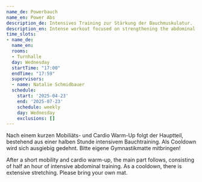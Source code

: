 ```yaml
---
name_de: Powerbauch
name_en: Power Abs
description_de: Intensives Training zur Stärkung der Bauchmuskulatur.
description_en: Intense workout focused on strengthening the abdominal muscles.
time_slots:
- name_de:
  name_en:
  rooms:
  - Turnhalle
  day: Wednesday
  startTime: "17:00"
  endTime: "17:59"
  supervisors:
  - name: Natalie Schmidbauer
  schedule:
    start: '2025-04-23'
    end: '2025-07-23'
    schedule: weekly
    day: Wednesday
    exclusions: []
---
```


<Locale value="de">
 

 Nach einem kurzen Mobiliäts- und Cardio Warm-Up folgt der Hauptteil, bestehend
aus einer halben Stunde intensivem Bauchtraining. Als Cooldown wird sich
ausgiebig gedehnt.&nbsp;Bitte eigene Gymnastikmatte mitbringen!

</Locale>
<Locale value="en">
 

 After a short mobility and cardio warm-up, the main part follows, consisting of
half an hour of intensive abdominal training. As a cooldown, there is extensive
stretching. Please bring your own mat.

</Locale>
